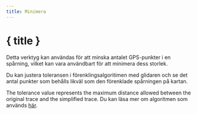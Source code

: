 ```yaml
---
title: Minimera
---
```


<script>
</script>

# <Filter size="24" class="inline-block" style="margin-bottom: 5px" /> { title }

Detta verktyg kan användas för att minska antalet GPS-punkter i en spårning, vilket kan vara användbart för att minimera dess storlek.

Du kan justera toleransen i förenklingsalgoritimen med glidaren och se det antal punkter som behålls likväl som den förenklade spårningen på kartan.

<div class="flex flex-row justify-center">
    <Reduce class="text-foreground p-3 border rounded-md shadow-lg" />
</div>

<DocsNote>

The tolerance value represents the maximum distance allowed between the original trace and the simplified trace.
Du kan läsa mer om algoritmen som används <a href="https://en.wikipedia.org/wiki/Ramer%E2%80%93Douglas%E2%80%93Peucker_algorithm" target="_blank">här</a>.

</DocsNote>
